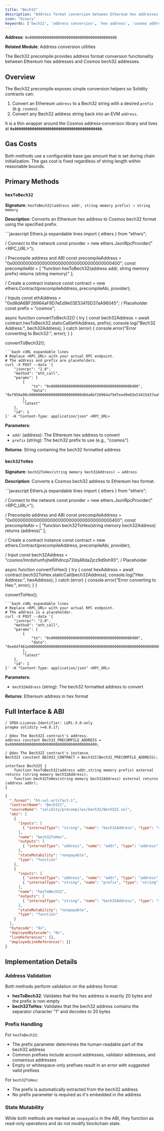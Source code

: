 ```yaml
---
title: "Bech32"
description: "Address format conversion between Ethereum hex addresses and Cosmos bech32 addresses"
icon: "binary"
keywords: ['bech32', 'address conversion', 'hex address', 'cosmos address', 'precompile', 'address format', 'ethereum address', 'cosmos sdk', 'hexToBech32', 'bech32ToHex', 'cross-chain address', 'address validation']
---
```


**Address**: `0x0000000000000000000000000000000000000400`

**Related Module**: Address conversion utilities

The Bech32 precompile provides address format conversion functionality between Ethereum hex addresses and Cosmos bech32 addresses.

## Overview

The Bech32 precompile exposes simple conversion helpers so Solidity contracts can:
1. Convert an Ethereum `address` to a Bech32 string with a desired `prefix` (e.g. `cosmos`).
2. Convert any Bech32 address string back into an EVM `address`.

It is a thin wrapper around the Cosmos address‐conversion library and lives at **`0x0000000000000000000000000000000000000400`**.

## Gas Costs

Both methods use a configurable base gas amount that is set during chain initialization. The gas cost is fixed regardless of string length within reasonable bounds.

## Primary Methods

### `hexToBech32`

**Signature**: `hexToBech32(address addr, string memory prefix) → string memory`

**Description**: Converts an Ethereum hex address to Cosmos bech32 format using the specified prefix.

<CodeGroup>
```javascript Ethers.js expandable lines
import { ethers } from "ethers";

/ Connect to the network
const provider = new ethers.JsonRpcProvider("<RPC_URL>");

/ Precompile address and ABI
const precompileAddress = "0x0000000000000000000000000000000000000400";
const precompileAbi = [
  "function hexToBech32(address addr, string memory prefix) returns (string memory)"
];

/ Create a contract instance
const contract = new ethers.Contract(precompileAddress, precompileAbi, provider);

/ Inputs
const ethAddress = "0xd8dA6BF26964aF9D7eEd9e03E53415D37aA96045"; / Placeholder
const prefix = "cosmos";

async function convertToBech32() {
  try {
    const bech32Address = await contract.hexToBech32.staticCall(ethAddress, prefix);
    console.log("Bech32 Address:", bech32Address);
  } catch (error) {
    console.error("Error converting to Bech32:", error);
  }
}

convertToBech32();
```
```bash cURL expandable lines
# Replace <RPC_URL> with your actual RPC endpoint.
# The address and prefix are placeholders.
curl -X POST --data '{
    "jsonrpc": "2.0",
    "method": "eth_call",
    "params": [
        {
            "to": "0x0000000000000000000000000000000000000400",
            "data": "0xf958a98c000000000000000000000000d8da6bf26964af9d7eed9e03e53415d37aa9604500000000000000000000000000000000000000000000000000000000000000400000000000000000000000000000000000000000000000000000000000000006636f736d6f730000000000000000000000000000000000000000000000000000"
        },
        "latest"
    ],
    "id": 1
}' -H "Content-Type: application/json" <RPC_URL>
```
</CodeGroup>

**Parameters**:
- `addr` (address): The Ethereum hex address to convert
- `prefix` (string): The bech32 prefix to use (e.g., "cosmos")

**Returns**: String containing the bech32 formatted address

### `bech32ToHex`

**Signature**: `bech32ToHex(string memory bech32Address) → address`

**Description**: Converts a Cosmos bech32 address to Ethereum hex format.

<CodeGroup>
```javascript Ethers.js expandable lines
import { ethers } from "ethers";

/ Connect to the network
const provider = new ethers.JsonRpcProvider("<RPC_URL>");

/ Precompile address and ABI
const precompileAddress = "0x0000000000000000000000000000000000000400";
const precompileAbi = [
  "function bech32ToHex(string memory bech32Address) returns (address)"
];

/ Create a contract instance
const contract = new ethers.Contract(precompileAddress, precompileAbi, provider);

/ Input
const bech32Address = "cosmos1mrdxhunfvjhe6lhdncp72dq46da2jcz9d9sh93"; / Placeholder

async function convertToHex() {
  try {
    const hexAddress = await contract.bech32ToHex.staticCall(bech32Address);
    console.log("Hex Address:", hexAddress);
  } catch (error) {
    console.error("Error converting to Hex:", error);
  }
}

convertToHex();
```
```bash cURL expandable lines
# Replace <RPC_URL> with your actual RPC endpoint.
# The address is a placeholder.
curl -X POST --data '{
    "jsonrpc": "2.0",
    "method": "eth_call",
    "params": [
        {
            "to": "0x0000000000000000000000000000000000000400",
            "data": "0xe6df461e0000000000000000000000000000000000000000000000000000000000000020000000000000000000000000000000000000000000000000000000000000002a636f736d6f733171716c38616734636c757a367234647a32327064656e726d776c6975667173733863396a306500000000000000000000000000000000000000"
        },
        "latest"
    ],
    "id": 1
}' -H "Content-Type: application/json" <RPC_URL>
```
</CodeGroup>

**Parameters**:
- `bech32Address` (string): The bech32 formatted address to convert

**Returns**: Ethereum address in hex format

## Full Interface & ABI

```solidity title="Bech32 Solidity Interface" lines
/ SPDX-License-Identifier: LGPL-3.0-only
pragma solidity >=0.8.17;

/ @dev The Bech32I contract's address.
address constant Bech32_PRECOMPILE_ADDRESS = 0x0000000000000000000000000000000000000400;

/ @dev The Bech32I contract's instance.
Bech32I constant BECH32_CONTRACT = Bech32I(Bech32_PRECOMPILE_ADDRESS);

interface Bech32I {
    function hexToBech32(address addr,string memory prefix) external returns (string memory bech32Address);
    function bech32ToHex(string memory bech32Address) external returns (address addr);
}
```

```json title="Bech32 ABI" lines expandable
{
  "_format": "hh-sol-artifact-1",
  "contractName": "Bech32I",
  "sourceName": "solidity/precompiles/bech32/Bech32I.sol",
  "abi": [
    {
      "inputs": [
        { "internalType": "string", "name": "bech32Address", "type": "string" }
      ],
      "name": "bech32ToHex",
      "outputs": [
        { "internalType": "address", "name": "addr", "type": "address" }
      ],
      "stateMutability": "nonpayable",
      "type": "function"
    },
    {
      "inputs": [
        { "internalType": "address", "name": "addr", "type": "address" },
        { "internalType": "string", "name": "prefix", "type": "string" }
      ],
      "name": "hexToBech32",
      "outputs": [
        { "internalType": "string", "name": "bech32Address", "type": "string" }
      ],
      "stateMutability": "nonpayable",
      "type": "function"
    }
  ],
  "bytecode": "0x",
  "deployedBytecode": "0x",
  "linkReferences": {},
  "deployedLinkReferences": {}
}
```

## Implementation Details

### Address Validation

Both methods perform validation on the address format:
- **hexToBech32**: Validates that the hex address is exactly 20 bytes and the prefix is non-empty
- **bech32ToHex**: Validates that the bech32 address contains the separator character "1" and decodes to 20 bytes

### Prefix Handling

For `hexToBech32`:
- The prefix parameter determines the human-readable part of the bech32 address
- Common prefixes include account addresses, validator addresses, and consensus addresses
- Empty or whitespace-only prefixes result in an error with suggested valid prefixes

For `bech32ToHex`:
- The prefix is automatically extracted from the bech32 address
- No prefix parameter is required as it's embedded in the address

### State Mutability

While both methods are marked as `nonpayable` in the ABI, they function as read-only operations and do not modify blockchain state.
